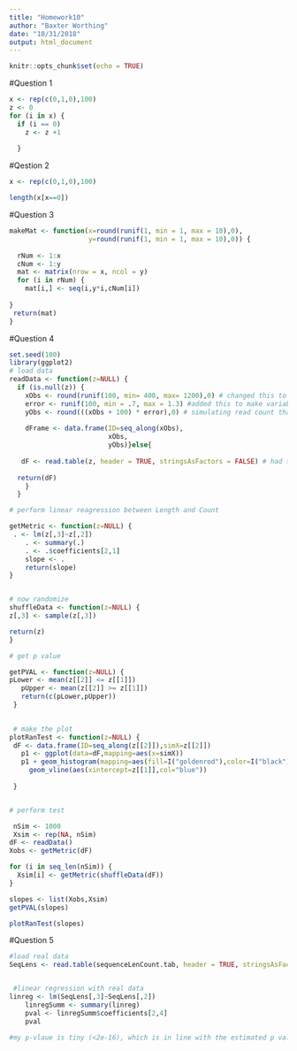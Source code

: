 ```yaml
---
title: "Homework10"
author: "Baxter Worthing"
date: "10/31/2018"
output: html_document
---
```


```r
knitr::opts_chunk$set(echo = TRUE)
```

#Question 1
```r

x <- rep(c(0,1,0),100)
z <- 0
for (i in x) {
  if (i == 0)
    z <- z +1
  
  }


```

#Qestion 2

```r

x <- rep(c(0,1,0),100)

length(x[x==0])

```

#Question 3
```r

makeMat <- function(x=round(runif(1, min = 1, max = 10),0),
                    y=round(runif(1, min = 1, max = 10),0)) {
  
  rNum <- 1:x
  cNum <- 1:y
  mat <- matrix(nrow = x, ncol = y)
  for (i in rNum) {
    mat[i,] <- seq(i,y*i,cNum[i])
  
} 
 return(mat)  
} 

```


#Question 4

```r

set.seed(100)
library(ggplot2)
# load data
readData <- function(z=NULL) {
  if (is.null(z)) {
    xObs <- round(runif(100, min= 400, max= 1200),0) # changed this to simulate transcript sequence length
    error <- runif(100, min = .7, max = 1.3) #added this to make variable error 
    yObs <- round(((xObs + 100) * error),0) # simulating read count that is related to seq length
  
    dFrame <- data.frame(ID=seq_along(xObs), 
                         xObs,
                         yObs)}else{
  
   dF <- read.table(z, header = TRUE, stringsAsFactors = FALSE) # had to change this to match how my data is saved 
   
  return(dF)
    }
  }

# perform linear reagression between Length and Count 

getMetric <- function(z=NULL) {
 . <- lm(z[,3]~z[,2])  
    . <- summary(.) 
    . <- .$coefficients[2,1]  
    slope <- .
    return(slope)
}


# now randomize 
shuffleData <- function(z=NULL) {
z[,3] <- sample(z[,3])

return(z)
}

# get p value

getPVAL <- function(z=NULL) {
pLower <- mean(z[[2]] <= z[[1]]) 
   pUpper <- mean(z[[2]] >= z[[1]])
   return(c(pLower,pUpper))
 }
 

 # make the plot
plotRanTest <- function(z=NULL) {
 dF <- data.frame(ID=seq_along(z[[2]]),simX=z[[2]])
   p1 <- ggplot(data=dF,mapping=aes(x=simX))
   p1 + geom_histogram(mapping=aes(fill=I("goldenrod"),color=I("black"))) +
     geom_vline(aes(xintercept=z[[1]],col="blue")) 
  
 }


# perform test

 nSim <- 1000
 Xsim <- rep(NA, nSim)
dF <- readData() 
Xobs <- getMetric(dF)

for (i in seq_len(nSim)) {
  Xsim[i] <- getMetric(shuffleData(dF))
}

slopes <- list(Xobs,Xsim)
getPVAL(slopes) 

plotRanTest(slopes)

```

#Question 5

```r
#load real data
SeqLens <- read.table(sequenceLenCount.tab, header = TRUE, stringsAsFactors = FALSE)


 #linear regression with real data
linreg <- lm(SeqLens[,3]~SeqLens[,2])  
    linregSumm <- summary(linreg) 
    pval <- linregSumm$coefficients[2,4]  
    pval
    
#my p-vlaue is tiny (<2e-16), which is in line with the estimated p value from the randomization test    
```